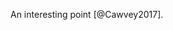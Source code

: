 \chapter{Example of a Chapter}
\label{ch-1}
\pagestyle{headings}

An interesting point [@Cawvey2017].
